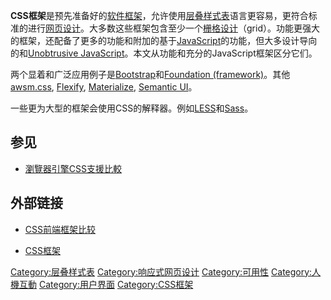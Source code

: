 
'''CSS框架'''是预先准备好的[[软件框架|软件框架]]，允许使用[[层叠样式表|层叠样式表]]语言更容易，更符合标准的进行[[网页设计|网页设计]]。大多数这些框架包含至少一个[[栅格设计|栅格设计]]（grid）。功能更强大的框架，还配备了更多的功能和附加的基于[[JavaScript|JavaScript]]的功能，但大多设计导向的和[[Unobtrusive_JavaScript|Unobtrusive JavaScript]]。本文从功能和充分的JavaScript框架区分它们。

两个显着和广泛应用例子是[[Bootstrap|Bootstrap]]和[[Foundation_(framework)|Foundation (framework)]]。其他[https://github.com/igoradamenko/awsm.css awsm.css]{{Wayback|url=https://github.com/igoradamenko/awsm.css |date=20170109214435 }}, [https://web.archive.org/web/20160430051336/http://flexify.webio.ca/ Flexify], [http://materializecss.com/ Materialize]{{Wayback|url=http://materializecss.com/ |date=20170108003742 }}, [http://semantic-ui.com/ Semantic UI]{{Wayback|url=http://semantic-ui.com/ |date=20161231221756 }}。

一些更为大型的框架会使用CSS的解释器。例如[[LESS_(层叠样式表)|LESS]]和[[Sass|Sass]]。

== 参见 ==
* [[瀏覽器引擎CSS支援比較|瀏覽器引擎CSS支援比較]]

== 外部链接 ==
* {{En}}[http://usablica.github.io/front-end-frameworks/compare.html?v=2.0 CSS前端框架比较]{{Wayback|url=http://usablica.github.io/front-end-frameworks/compare.html?v=2.0 |date=20160711232958 }}
* {{En}}[http://cssframeworks.org CSS框架]{{Wayback|url=http://cssframeworks.org/ |date=20120603003907 }}

[[Category:层叠样式表|Category:层叠样式表]]
[[Category:响应式网页设计|Category:响应式网页设计]]
[[Category:可用性|Category:可用性]]
[[Category:人機互動|Category:人機互動]]
[[Category:用户界面|Category:用户界面]]
[[Category:CSS框架|Category:CSS框架]]